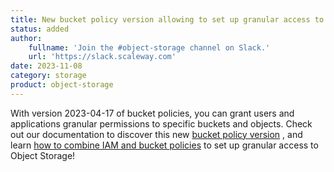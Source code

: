 ```yaml
---
title: New bucket policy version allowing to set up granular access to ressources is now in GA!
status: added
author:
    fullname: 'Join the #object-storage channel on Slack.'
    url: 'https://slack.scaleway.com'
date: 2023-11-08
category: storage
product: object-storage
---
```


With version 2023-04-17 of bucket policies, you can grant users and applications granular permissions to specific buckets and objects.
Check out our documentation to discover this new [bucket policy version](https://www.scaleway.com/en/docs/object-storage/api-cli/bucket-policy/) , and learn [how to combine IAM and bucket policies](https://www.scaleway.com/en/docs/object-storage/api-cli/combining-iam-and-object-storage/) to set up granular access to Object Storage!

